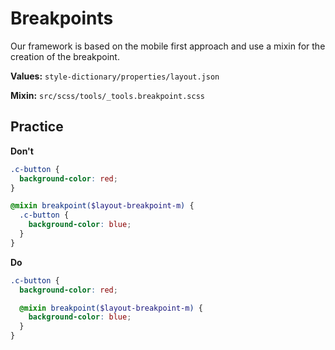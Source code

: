 <Meta title='5.Docs|Breakpoints'/>

# Breakpoints
Our framework is based on the mobile first approach and use a mixin for the creation of the breakpoint.

**Values:**
`style-dictionary/properties/layout.json`

**Mixin:**
`src/scss/tools/_tools.breakpoint.scss`

## Practice
**Don't**
````scss
.c-button {
  background-color: red;
}

@mixin breakpoint($layout-breakpoint-m) {
  .c-button {
    background-color: blue;
  }
}
````

**Do**
````scss
.c-button {
  background-color: red;

  @mixin breakpoint($layout-breakpoint-m) {
    background-color: blue;
  }
}
````